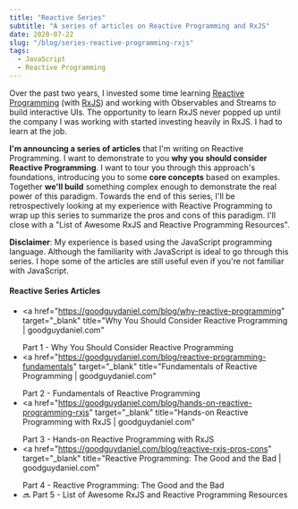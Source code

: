 ```yaml
---
title: "Reactive Series"
subtitle: "A series of articles on Reactive Programming and RxJS"
date: 2020-07-22
slug: "/blog/series-reactive-programming-rxjs"
tags:
  - JavaScript
  - Reactive Programming
---
```



<ScrollToTopButton />

Over the past two years, I invested some time learning <a href="https://en.wikipedia.org/wiki/Reactive_programming" target="_blank" title="Reactive programming - Wikipedia">Reactive Programming</a> (with <a href="https://rxjs-dev.firebaseapp.com/" target="_blank" title="RxJS">RxJS</a>) and
working with Observables and Streams to build interactive UIs. The opportunity to learn RxJS never popped up until the company I
was working with started investing heavily in RxJS. I had to learn at the job.

**I'm announcing a series of articles** that I'm writing on Reactive Programming. I want to demonstrate to you **why you should consider
Reactive Programming**. I want to tour you through this approach's foundations, introducing you to some **core concepts** based on
examples. Together **we'll build** something complex enough to demonstrate the real power of this paradigm. Towards the end of this series, I'll
be retrospectively looking at my experience with Reactive Programming to wrap up this series to summarize the pros and cons of
this paradigm. I'll close with a "List of Awesome RxJS and Reactive Programming Resources".

**Disclaimer**: My experience is based using the JavaScript programming language. Although the familiarity with JavaScript is ideal
to go through this series. I hope some of the articles are still useful even if you're not familiar with JavaScript.

#### Reactive Series Articles

- <a
    href="https://goodguydaniel.com/blog/why-reactive-programming"
    target="_blank"
    title="Why You Should Consider Reactive Programming | goodguydaniel.com"
  >
    Part 1 - Why You Should Consider Reactive Programming
  </a>
- <a
    href="https://goodguydaniel.com/blog/reactive-programming-fundamentals"
    target="_blank"
    title="Fundamentals of Reactive Programming | goodguydaniel.com"
  >
    Part 2 - Fundamentals of Reactive Programming
  </a>
- <a
    href="https://goodguydaniel.com/blog/hands-on-reactive-programming-rxjs"
    target="_blank"
    title="Hands-on Reactive Programming with RxJS | goodguydaniel.com"
  >
    Part 3 - Hands-on Reactive Programming with RxJS
  </a>
- <a
    href="https://goodguydaniel.com/blog/reactive-rxjs-pros-cons"
    target="_blank"
    title="Reactive Programming: The Good and the Bad | goodguydaniel.com"
  >
    Part 4 - Reactive Programming: The Good and the Bad
  </a>
- 🔜 Part 5 - List of Awesome RxJS and Reactive Programming Resources
